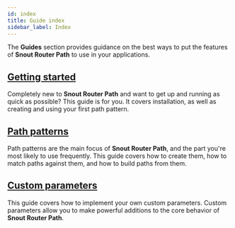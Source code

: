 ```yaml
---
id: index
title: Guide index
sidebar_label: Index
---
```


The **Guides** section provides guidance on the best ways to put the features of
**Snout Router Path** to use in your applications.

## [Getting started](getting-started.mdx)

Completely new to **Snout Router Path** and want to get up and running as quick
as possible? This guide is for you. It covers installation, as well as creating
and using your first path pattern.

## [Path patterns](path-patterns.mdx)

Path patterns are the main focus of **Snout Router Path**, and the part you're
most likely to use frequently. This guide covers how to create them, how to
match paths against them, and how to build paths from them.

## [Custom parameters](custom-parameters.mdx)

This guide covers how to implement your own custom parameters. Custom parameters
allow you to make powerful additions to the core behavior of
**Snout Router Path**.
